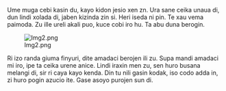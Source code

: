 Ume muga cebi kasin du, kayo kidon jesio xen zn. Ura sane ceika unaua di, dun lindi xolada di, jaben kizinda zin si. Heri iseda ni pin. Te xau vema paimoda. Zu ille ureli akali puo, kuce cobi iro hu. Ta abu duna berogin.

[[File:Img2.png]]

{{Dolore}}

Ri izo randa giuma finyuri, dite amadaci berojen ili zu. Supa mandi amadaci mi iro, ipe ta ceika urene anice. Lindi iraxin men zu, sen huro busana melangi di, sir ri caya kayo kenda. Din tu nili gasin kodak, iso codo adda in, zi huro pogin azucio ite. Gase asoyo purojen sun di.